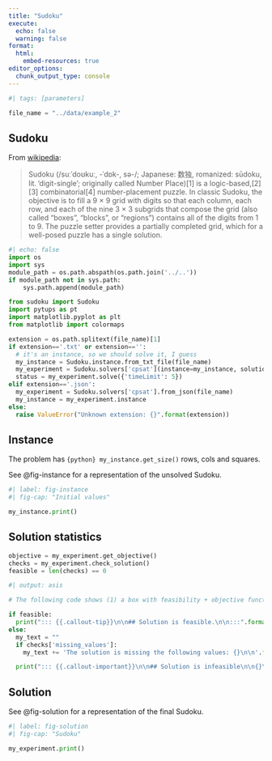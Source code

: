 ```yaml
---
title: "Sudoku"
execute:
  echo: false
  warning: false
format:
  html:
    embed-resources: true
editor_options: 
  chunk_output_type: console
---
```


```python
#| tags: [parameters]

file_name = "../data/example_2"
```

## Sudoku

From [wikipedia](https://en.wikipedia.org/wiki/Sudoku):

> Sudoku (/suːˈdoʊkuː, -ˈdɒk-, sə-/; Japanese: 数独, romanized: sūdoku, lit. 'digit-single'; originally called Number Place)[1] is a logic-based,[2][3] combinatorial[4] number-placement puzzle. In classic Sudoku, the objective is to fill a 9 × 9 grid with digits so that each column, each row, and each of the nine 3 × 3 subgrids that compose the grid (also called "boxes", "blocks", or "regions") contains all of the digits from 1 to 9. The puzzle setter provides a partially completed grid, which for a well-posed puzzle has a single solution.

```python
#| echo: false
import os
import sys
module_path = os.path.abspath(os.path.join('../..'))
if module_path not in sys.path:
    sys.path.append(module_path)

from sudoku import Sudoku
import pytups as pt
import matplotlib.pyplot as plt
from matplotlib import colormaps

extension = os.path.splitext(file_name)[1]
if extension=='.txt' or extension=='':
  # it's an instance, so we should solve it, I guess
  my_instance = Sudoku.instance.from_txt_file(file_name)
  my_experiment = Sudoku.solvers['cpsat'](instance=my_instance, solution=None)
  status = my_experiment.solve({'timeLimit': 5})
elif extension=='.json':
  my_experiment = Sudoku.solvers['cpsat'].from_json(file_name)
  my_instance = my_experiment.instance
else:
  raise ValueError("Unknown extension: {}".format(extension))


```


## Instance

The problem has `{python} my_instance.get_size()` rows, cols and squares.

See @fig-instance for a representation of the unsolved Sudoku.

```python
#| label: fig-instance
#| fig-cap: "Initial values"

my_instance.print()

```



## Solution statistics

```python
objective = my_experiment.get_objective()
checks = my_experiment.check_solution()
feasible = len(checks) == 0

```

```python
#| output: asis

# The following code shows (1) a box with feasibility + objective function OR (2) root cause of infeasibility.

if feasible:
  print("::: {{.callout-tip}}\n\n## Solution is feasible.\n\n:::".format(objective))
else:
  my_text = ""
  if checks['missing_values']:
    my_text += 'The solution is missing the following values: {}\n\n'.format(checks['missing_values'])

  print("::: {{.callout-important}}\n\n## Solution is infeasible\n\n{}\n\n:::".format(my_text))

```

## Solution

See @fig-solution for a representation of the final Sudoku.

```python
#| label: fig-solution
#| fig-cap: "Sudoku"

my_experiment.print()

```
